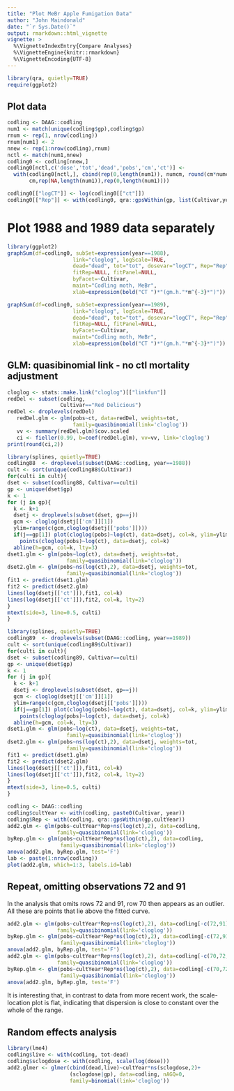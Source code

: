 ```yaml
---
title: "Plot MeBr Apple Fumigation Data"
author: "John Maindonald"
date: "`r Sys.Date()`"
output: rmarkdown::html_vignette
vignette: >
  %\VignetteIndexEntry{Compare Analyses}
  %\VignetteEngine{knitr::rmarkdown}
  %\VignetteEncoding{UTF-8}
---
```


```r
library(qra, quietly=TRUE)
require(ggplot2)
```

## Plot data
```r
codling <- DAAG::codling
num1 <- match(unique(codling$gp),codling$gp)
rnum <- rep(1, nrow(codling))
rnum[num1] <- 2
nnew <- rep(1:nrow(codling),rnum)
nctl <- match(num1,nnew)
codling0 <- codling[nnew,]
codling0[nctl,c('dose','tot','dead','pobs','cm','ct')] <-
  with(codling0[nctl,], cbind(rep(0,length(num1)), numcm, round(cm*numcm), 
       cm,rep(NA,length(num1)),rep(0,length(num1))))     

codling0[["logCT"]] <- log(codling0[["ct"]])
codling0[["Rep"]] <- with(codling0, qra::gpsWithin(gp, list(Cultivar,year)))
```

# Plot 1988 and 1989 data separately
```r
library(ggplot2)
graphSum(df=codling0, subSet=expression(year==1988),
                     link="cloglog", logScale=TRUE,
                     dead="dead", tot="tot", dosevar="logCT", Rep="Rep",
                     fitRep=NULL, fitPanel=NULL,
                     byFacet=~Cultivar,
                     maint="Codling moth, MeBr",
                     xlab=expression(bold("CT ")*"(gm.h."*m^{-3}*")"))
```

```r
graphSum(df=codling0, subSet=expression(year==1989),
                     link="cloglog", logScale=TRUE,
                     dead="dead", tot="tot", dosevar="logCT", Rep="Rep",
                     fitRep=NULL, fitPanel=NULL,
                     byFacet=~Cultivar,
                     maint="Codling moth, MeBr",
                     xlab=expression(bold("CT ")*"(gm.h."*m^{-3}*")"))
```

## GLM: quasibinomial link - no ctl mortality adjustment

```r
cloglog <- stats::make.link("cloglog")[["linkfun"]]
redDel <- subset(codling,
                 Cultivar=="Red Delicious")
redDel <- droplevels(redDel)
   redDel.glm <- glm(pobs~ct, data=redDel, weights=tot,
                     family=quasibinomial(link='cloglog'))
   vv <- summary(redDel.glm)$cov.scaled
   ci <- fieller(0.99, b=coef(redDel.glm), vv=vv, link='cloglog')
print(round(ci,2))
```   

```r
library(splines, quietly=TRUE)
codling88  <- droplevels(subset(DAAG::codling, year==1988))
cult <- sort(unique(codling88$Cultivar))
for(culti in cult){
dset <- subset(codling88, Cultivar==culti)
gp <- unique(dset$gp)
k <- 1
for (j in gp){
  k <- k+1
  dsetj <- droplevels(subset(dset, gp==j))
  gcm <- cloglog(dsetj[['cm']][1])
  ylim=range(c(gcm,cloglog(dsetj[['pobs']])))
  if(j==gp[1]) plot(cloglog(pobs)~log(ct), data=dsetj, col=k, ylim=ylim) else 
    points(cloglog(pobs)~log(ct), data=dsetj, col=k)
  abline(h=gcm, col=k, lty=3)
dset1.glm <- glm(pobs~log(ct), data=dsetj, weights=tot,
                   family=quasibinomial(link='cloglog'))
dset2.glm <- glm(pobs~ns(log(ct),2), data=dsetj, weights=tot,
                   family=quasibinomial(link='cloglog'))
fit1 <- predict(dset1.glm)                   
fit2 <- predict(dset2.glm)
lines(log(dsetj[['ct']]),fit1, col=k)
lines(log(dsetj[['ct']]),fit2, col=k, lty=2)
}
mtext(side=3, line=0.5, culti)
}
```

```r
library(splines, quietly=TRUE)
codling89  <- droplevels(subset(DAAG::codling, year==1989))
cult <- sort(unique(codling89$Cultivar))
for(culti in cult){
dset <- subset(codling89, Cultivar==culti)
gp <- unique(dset$gp)
k <- 1
for (j in gp){
  k <- k+1
  dsetj <- droplevels(subset(dset, gp==j))
  gcm <- cloglog(dsetj[['cm']][1])
  ylim=range(c(gcm,cloglog(dsetj[['pobs']])))
  if(j==gp[1]) plot(cloglog(pobs)~log(ct), data=dsetj, col=k, ylim=ylim) else 
    points(cloglog(pobs)~log(ct), data=dsetj, col=k)
  abline(h=gcm, col=k, lty=3)
dset1.glm <- glm(pobs~log(ct), data=dsetj, weights=tot,
                   family=quasibinomial(link='cloglog'))
dset2.glm <- glm(pobs~ns(log(ct),2), data=dsetj, weights=tot,
                   family=quasibinomial(link='cloglog'))
fit1 <- predict(dset1.glm)                   
fit2 <- predict(dset2.glm)
lines(log(dsetj[['ct']]),fit1, col=k)
lines(log(dsetj[['ct']]),fit2, col=k, lty=2)
}
mtext(side=3, line=0.5, culti)
}
```

```r
codling <- DAAG::codling
codling$cultYear <- with(codling, paste0(Cultivar, year))
codling$Rep <- with(codling, qra::gpsWithin(gp,cultYear))
add2.glm <- glm(pobs~cultYear*Rep+ns(log(ct),2), data=codling,
                family=quasibinomial(link='cloglog'))
byRep.glm <- glm(pobs~cultYear*Rep*ns(log(ct),2), data=codling,
                 family=quasibinomial(link='cloglog'))
anova(add2.glm, byRep.glm, test='F')
lab <- paste(1:nrow(codling))
plot(add2.glm, which=1:3, labels.id=lab)
```

## Repeat, omitting observations 72 and 91

In the analysis that omits rows 72 and 91, row 70 then appears as
an outlier. All these are points that lie above the fitted curve.

```r
add2.glm <- glm(pobs~cultYear*Rep+ns(log(ct),2), data=codling[-c(72,91),],
                family=quasibinomial(link='cloglog'))
byRep.glm <- glm(pobs~cultYear*Rep*ns(log(ct),2), data=codling[-c(72,91),],
                 family=quasibinomial(link='cloglog'))
anova(add2.glm, byRep.glm, test='F')
add2.glm <- glm(pobs~cultYear*Rep+ns(log(ct),2), data=codling[-c(70,72,91),],
                family=quasibinomial(link='cloglog'))
byRep.glm <- glm(pobs~cultYear*Rep*ns(log(ct),2), data=codling[-c(70,72,91),],
                 family=quasibinomial(link='cloglog'))
anova(add2.glm, byRep.glm, test='F')
```

It is interesting that, in contrast to data from more recent work, 
the scale-location plot is flat, indicating that dispersion is close
to constant over the whole of the range.

## Random effects analysis

```r
library(lme4)
codling$live <- with(codling, tot-dead)
codling$sclogdose <- with(codling, scale(log(dose)))
add2.glmer <- glmer(cbind(dead,live)~cultYear*ns(sclogdose,2)+
                    (sclogdose|gp), data=codling, nAGQ=0,
                    family=binomial(link='cloglog'))
```

